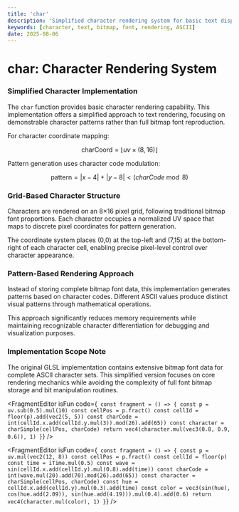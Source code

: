 ```yaml
---
title: 'char'
description: 'Simplified character rendering system for basic text display functionality'
keywords: [character, text, bitmap, font, rendering, ASCII]
date: 2025-08-06
---
```



# char: Character Rendering System

### Simplified Character Implementation

The `char` function provides basic character rendering capability. This implementation offers a simplified approach to text rendering, focusing on demonstrable character patterns rather than full bitmap font reproduction.

For character coordinate mapping:

$$
\text{charCoord} = \lfloor uv \times (8, 16) \rfloor
$$

Pattern generation uses character code modulation:

$$
\text{pattern} = |x - 4| + |y - 8| < (charCode \bmod 8)
$$

### Grid-Based Character Structure

Characters are rendered on an 8×16 pixel grid, following traditional bitmap font proportions. Each character occupies a normalized UV space that maps to discrete pixel coordinates for pattern generation.

The coordinate system places (0,0) at the top-left and (7,15) at the bottom-right of each character cell, enabling precise pixel-level control over character appearance.

### Pattern-Based Rendering Approach

Instead of storing complete bitmap font data, this implementation generates patterns based on character codes. Different ASCII values produce distinct visual patterns through mathematical operations.

This approach significantly reduces memory requirements while maintaining recognizable character differentiation for debugging and visualization purposes.

### Implementation Scope Note

The original GLSL implementation contains extensive bitmap font data for complete ASCII character sets. This simplified version focuses on core rendering mechanics while avoiding the complexity of full font bitmap storage and bit manipulation routines.

<FragmentEditor
        isFun
        code={`
const fragment = () => {
        const p = uv.sub(0.5).mul(10)
        const cellPos = p.fract()
        const cellId = floor(p).add(vec2(5, 5))
        const charCode = int(cellId.x.add(cellId.y.mul(3)).mod(26).add(65))
        const character = charSimple(cellPos, charCode)
        return vec4(character.mul(vec3(0.8, 0.9, 0.6)), 1)
}`}
/>

<FragmentEditor
        isFun
        code={`
const fragment = () => {
        const p = uv.mul(vec2(12, 8))
        const cellPos = p.fract()
        const cellId = floor(p)
        const time = iTime.mul(0.5)
        const wave = sin(cellId.x.add(cellId.y).mul(0.8).add(time))
        const charCode = int(wave.mul(20).add(70).mod(26).add(65))
        const character = charSimple(cellPos, charCode)
        const hue = cellId.x.add(cellId.y).mul(0.3).add(time)
        const color = vec3(sin(hue), cos(hue.add(2.09)), sin(hue.add(4.19))).mul(0.4).add(0.6)
        return vec4(character.mul(color), 1)
}`}
/>